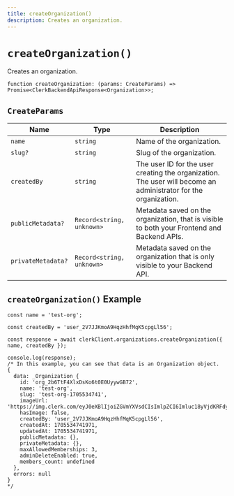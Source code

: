 ```yaml
---
title: createOrganization()
description: Creates an organization.
---
```


# `createOrganization()`

Creates an organization. 

```tsx
function createOrganization: (params: CreateParams) => Promise<ClerkBackendApiResponse<Organization>>;
```

## `CreateParams`

| Name | Type | Description |
| --- | --- | --- |
| `name` | `string` | Name of the organization. |
| `slug?` | `string` | Slug of the organization. |
| `createdBy` | `string` | The user ID for the user creating the organization. The user will become an administrator for the organization. |
| `publicMetadata?` | `Record<string, unknown>` | Metadata saved on the organization, that is visible to both your Frontend and Backend APIs. |
| `privateMetadata?` | `Record<string, unknown>` | Metadata saved on the organization that is only visible to your Backend API. |

## `createOrganization()` Example

```tsx
const name = 'test-org';

const createdBy = 'user_2V7JJKmoA9HqzHhfMqK5cpgLl56';

const response = await clerkClient.organizations.createOrganization({ name, createdBy });

console.log(response);
/* In this example, you can see that data is an Organization object.
{
  data: _Organization {
    id: 'org_2b6TtF4XlxDsKo6t0E0UyywGB72',
    name: 'test-org',
    slug: 'test-org-1705534741',
    imageUrl: 'https://img.clerk.com/eyJ0eXBlIjoiZGVmYXVsdCIsImlpZCI6Imluc18yVjdKRFdyclJwRmZFZTlqQUM2dWpSMG8xSlQiLCJyaWQiOiJvcmdfMmI2VHRGNFhseERzS282dDBFMFV5eXdHQjcyIiwiaW5pdGlhbHMiOiJUIn0',
    hasImage: false,
    createdBy: 'user_2V7JJKmoA9HqzHhfMqK5cpgLl56',
    createdAt: 1705534741971,
    updatedAt: 1705534741971,
    publicMetadata: {},
    privateMetadata: {},
    maxAllowedMemberships: 3,
    adminDeleteEnabled: true,
    members_count: undefined
  },
  errors: null
}
*/
```